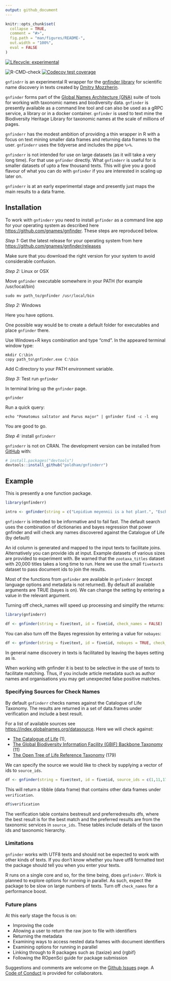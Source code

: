 ```yaml
---
output: github_document
---
```


<!-- README.md is generated from README.Rmd. Please edit that file -->

```r
knitr::opts_chunk$set(
  collapse = TRUE,
  comment = "#>",
  fig.path = "man/figures/README-",
  out.width = "100%",
  eval = FALSE
)
```

<!-- badges: start -->
[![Lifecycle: experimental](https://img.shields.io/badge/lifecycle-experimental-orange.svg)](https://www.tidyverse.org/lifecycle/#experimental)

![R-CMD-check](https://github.com/poldham/gnfinderr/workflows/R-CMD-check/badge.svg)
[![Codecov test coverage](https://codecov.io/gh/poldham/gnfinderr/branch/master/graph/badge.svg)](https://codecov.io/gh/poldham/gnfinderr?branch=master)
<!-- badges: end -->

`gnfindrr` is an experimental R wrapper for the [gnfinder library](https://github.com/gnames/gnfinder) for scientific name discovery in texts created by [Dmitry Mozzherin](https://github.com/dimus). 

`gnfinder` forms part of the [Global Names Architecture (GNA)](https://github.com/gnames) suite of tools for working with taxonomic names and biodiversity data. `gnfinder` is presently available as a command line tool and can also be used as a gRPC service, a library or in a docker container. `gnfinder` is used to text mine the Biodiversity Heritage Library for taxonomic names at the scale of millions of pages. 

`gnfinderr` has the modest ambition of providing a thin wrapper in R with a focus on text mining smaller data frames and returning data frames to the user. `gnfinderr` uses the tidyverse and includes the pipe `%>%`. 

`gnfinderr` is not intended for use on large datasets (as it will take a very long time). For that use `gnfinder` directly. What `gnfinderr` is useful for is smaller datasets of upto a few thousand texts. This will give you a good flavour of what you can do with `gnfinder` if you are interested in scaling up later on.

`gnfinderr` is at an early experimental stage and presently just maps the main results to a data frame. 

## Installation

To work with `gnfinderr` you need to install `gnfinder` as a command line app for your operating system as described here [https://github.com/gnames/gnfinder](https://github.com/gnames/gnfinder). These steps are reproduced below.

_Step 1:_ Get the latest release for your operating system from here [https://github.com/gnames/gnfinder/releases](https://github.com/gnames/gnfinder/releases)

Make sure that you download the right version for your system to avoid considerable confusion.

_Step 2:_ Linux or OSX

Move `gnfinder` executable somewhere in your PATH (for example /usr/local/bin)
 
```
sudo mv path_to/gnfinder /usr/local/bin
```

_Step 2:_ Windows

Here you have options. 

One possible way would be to create a default folder for executables and place `gnfinder` there.

Use Windows+R keys combination and type "cmd". In the appeared terminal window type:

```
mkdir C:\bin
copy path_to\gnfinder.exe C:\bin
```
Add C:\bin directory to your PATH environment variable.

_Step 3:_ Test run `gnfinder`

In terminal bring up the `gnfinder` page.

```
gnfinder
```

Run a quick query:

```
echo "Pomatomus saltator and Parus major" | gnfinder find -c -l eng
```

You are good to go.

_Step 4:_ install `gnfinderr`

`gnfinderr` is not on CRAN. The development version can be installed from [GitHub](https://github.com/) with:

``` r
# install.packages("devtools")
devtools::install_github("poldham/gnfinderr")
```
## Example

This is presently a one function package.

```r
library(gnfinderr)

intro <- gnfinder(string = c("Lepidium meyennii is a hot plant.", "Escherichia coli is not a plant at all"))
```

`gnfinderr` is intended to be informative and to fail fast. The default search uses the combination of dictionaries and bayes regression that power gnfinder and will check any names discovered against the Catalogue of Life (by default)

An id column is generated and mapped to the input texts to facilitate joins. Alternatively you can provide ids at input. Example datasets of various sizes are provided to experiment with. Be warned that the `zootaxa_titles` dataset with 20,000 titles takes a long time to run. Here we use the small `fivetexts` dataset to pass document ids to join the results.

Most of the functions from `gnfinder` are available in `gnfinderr` (except language options and metadata is not returned). By default all available arguments are TRUE (bayes is on). We can change the setting by entering a value in the relevant argument. 

Turning off check_names will speed up processing and simplify the returns:

```r
library(gnfinderr)

df <- gnfinder(string = five$text, id = five$id, check_names = FALSE)
```


You can also turn off the Bayes regression by entering a value for `nobayes`:

```r
df <- gnfinder(string = five$text, id = five$id, nobayes = TRUE, check_names = FALSE)
```

In general name discovery in texts is facilitated by leaving the bayes setting as is.

When working with gnfinder it is best to be selective in the use of texts to facilitate matching. Thus, if you include article metadata such as author names and organisations you may get unexpected false positive matches. 

### Specifying Sources for Check Names

By default `gnfinderr` checks names against the Catalogue of Life Taxonomy. The results are returned in a set of data.frames under verification and include a best result. 

For a list of available sources see [https://index.globalnames.org/datasource](https://index.globalnames.org/datasource). Here we will check against:

- [The Catalogue of Life](https://www.catalogueoflife.org/) (1), 
- [The Global Biodiversity Information Facility (GBIF) Backbone Taxonomy](https://www.gbif.org/dataset/d7dddbf4-2cf0-4f39-9b2a-bb099caae36c) (11)
- [The Open Tree of Life Reference Taxonomy](https://tree.opentreeoflife.org/about/taxonomy-version/ott3.2) (179)

We can specify the source we would like to check by supplying a vector of ids to `source_ids`.

```r
df <- gnfinder(string = five$text, id = five$id, source_ids = c(1,11,179))
```

This will return a tibble (data frame) that contains other data frames under `verification`. 

```r
df$verification
```

The verification table contains bestresult and preferredresults dfs, where the best result is for the best match and the preferred results are from the taxonomic services in `source_ids`. These tables include details of the taxon ids and taxonomic hierarchy. 

### Limitations

`gnfinder` works with UTF8 texts and should not be expected to work with other kinds of texts. If you don't know whether you have utf8 formatted text the package should tell you when you enter your texts. 

R runs on a single core and so, for the time being, does `gnfinderr`. Work is planned to explore options for running in parallel. As such, expect the package to be slow on large numbers of texts. Turn off `check_names` for a performance boost. 

### Future plans

At this early stage the focus is on:

- Improving the code
- Allowing a user to return the raw json to file with identifiers
- Returning the metadata
- Examining ways to access nested data frames with document identifiers
- Examining options for running in parallel
- Linking through to R packages such as {taxize} and {rgbif}
- Following the ROpenSci guide for package submission

Suggestions and comments are welcome on the [Github Issues](https://github.com/poldham/gnfinderr/issues) page. A [Code of Conduct](https://github.com/poldham/gnfinderr/blob/master/CODE_OF_CONDUCT.md) is provided for collaborators. 

